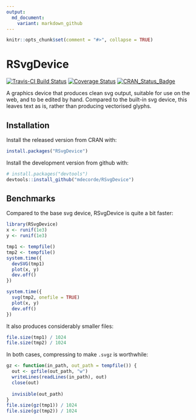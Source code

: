 ```yaml
---
output:
  md_document:
    variant: markdown_github
---
```


```r
knitr::opts_chunk$set(comment = "#>", collapse = TRUE)
```

# RSvgDevice

[![Travis-CI Build Status](https://travis-ci.org/mdecorde/RSvgDevice.svg?branch=master)](https://travis-ci.org/mdecorde/RSvgDevice)
[![Coverage Status](https://img.shields.io/codecov/c/github/mdecorde/RSvgDevice/master.svg)](https://codecov.io/github/mdecorde/RSvgDevice?branch=master)
[![CRAN_Status_Badge](http://www.r-pkg.org/badges/version/RSvgDevice)](http://cran.r-project.org/package=RSvgDevice)

A graphics device that produces clean svg output, suitable for use on the web, and to be edited by hand. Compared to the built-in svg device, this leaves text as is, rather than producing vectorised glyphs. 

## Installation

Install the released version from CRAN with:

```R
install.packages("RSvgDevice")
```

Install the development version from github with:

```R
# install.packages("devtools")
devtools::install_github("mdecorde/RSvgDevice")
```

## Benchmarks

Compared to the base svg device, RSvgDevice is quite a bit faster:

```r
library(RSvgDevice)
x <- runif(1e3)
y <- runif(1e3)

tmp1 <- tempfile()
tmp2 <- tempfile()
system.time({
  devSVG(tmp1)
  plot(x, y)
  dev.off()
})

system.time({
  svg(tmp2, onefile = TRUE)
  plot(x, y)
  dev.off()
})
```

It also produces considerably smaller files:

```r
file.size(tmp1) / 1024
file.size(tmp2) / 1024
```

In both cases, compressing to make `.svgz` is worthwhile:

```r
gz <- function(in_path, out_path = tempfile()) {
  out <- gzfile(out_path, "w")
  writeLines(readLines(in_path), out)
  close(out)
  
  invisible(out_path)
}
file.size(gz(tmp1)) / 1024
file.size(gz(tmp2)) / 1024
```
